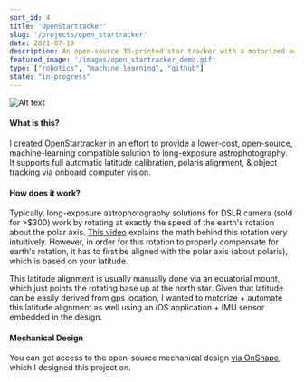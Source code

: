```yaml
---
sort_id: 4
title: 'OpenStartracker'
slug: '/projects/open_startracker'
date: 2021-07-19
description: An open-source 3D-printed star tracker with a motorized equatorial mount.
featured_image: '/images/open_startracker_demo.gif'
type: ["robotics", "machine learning", "github"]
state: "in-progress"
---
```


<div style={{ display: "flex", justifyContent: "center", alignItems: "center"}}>
<img src="/images/open_startracker_demo.gif" alt="Alt text" title="Image Title" style={{ width: "300px" }}/>
</div>

#### What is this?

I created OpenStartracker in an effort to provide a lower-cost, open-source, machine-learning compatible solution to long-exposure astrophotography. It supports full automatic latitude calibration, polaris alignment, & object tracking via onboard computer vision.

#### How does it work?

Typically, long-exposure astrophotography solutions for DSLR camera (sold for >$300) work by rotating at exactly the speed of the earth's rotation about the polar axis. [This video](https://www.youtube.com/watch?v=WpmGi8DHu4c) explains the math behind this rotation very intuitively. However, in order for this rotation to properly compensate for earth's rotation, it has to first be aligned with the polar axis (about polaris), which is based on your latitude.

This latitude alignment is usually manually done via an equatorial mount, which just points the rotating base up at the north star. Given that latitude can be easily derived from gps location, I wanted to motorize + automate this latitude alignment as well using an iOS application + IMU sensor embedded in the design.

#### Mechanical Design
You can get access to the open-source mechanical design [via OnShape](https://cad.onshape.com/documents/eb5985eb85492b87b2d7116d/w/8a4f6561f5f12bc6eb17cdf7/e/3c6ea5c35ddcd26be48681a4), which I designed this project on.
